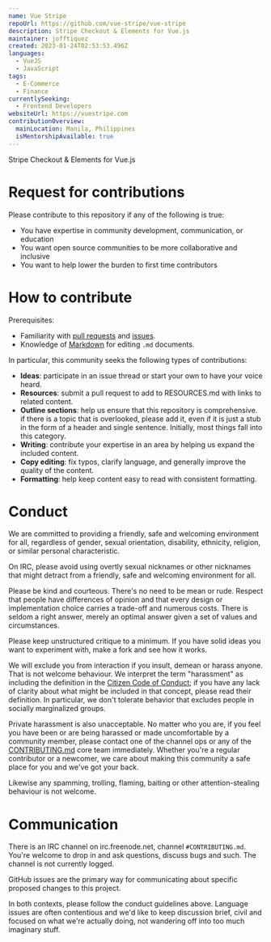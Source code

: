 ```yaml
---
name: Vue Stripe
repoUrl: https://github.com/vue-stripe/vue-stripe
description: Stripe Checkout & Elements for Vue.js
maintainer: jofftiquez
created: 2023-01-24T02:53:53.496Z
languages:
  - VueJS
  - JavaScript
tags:
  - E-Commerce
  - Finance
currentlySeeking:
  - Frontend Developers
websiteUrl: https://vuestripe.com
contributionOverview:
  mainLocation: Manila, Philippines
  isMentorshipAvailable: true
---
```


<Overview>

Stripe Checkout & Elements for Vue.js

</Overview>

<Contributing>

# Request for contributions

Please contribute to this repository if any of the following is true:
- You have expertise in community development, communication, or education
- You want open source communities to be more collaborative and inclusive
- You want to help lower the burden to first time contributors

# How to contribute

Prerequisites:

- Familiarity with [pull requests](https://help.github.com/articles/using-pull-requests) and [issues](https://guides.github.com/features/issues/).
- Knowledge of [Markdown](https://help.github.com/articles/markdown-basics/) for editing `.md` documents.

In particular, this community seeks the following types of contributions:

- **Ideas**: participate in an issue thread or start your own to have your voice
heard.
- **Resources**: submit a pull request to add to RESOURCES.md with links to related content.
- **Outline sections**: help us ensure that this repository is comprehensive. if
there is a topic that is overlooked, please add it, even if it is just a stub
in the form of a header and single sentence. Initially, most things fall into
this category.
- **Writing**: contribute your expertise in an area by helping us expand the included
content.
- **Copy editing**: fix typos, clarify language, and generally improve the quality
of the content.
- **Formatting**: help keep content easy to read with consistent formatting.

# Conduct

We are committed to providing a friendly, safe and welcoming environment for
all, regardless of gender, sexual orientation, disability, ethnicity, religion,
or similar personal characteristic.

On IRC, please avoid using overtly sexual nicknames or other nicknames that
might detract from a friendly, safe and welcoming environment for all.

Please be kind and courteous. There's no need to be mean or rude.
Respect that people have differences of opinion and that every design or
implementation choice carries a trade-off and numerous costs. There is seldom
a right answer, merely an optimal answer given a set of values and
circumstances.

Please keep unstructured critique to a minimum. If you have solid ideas you
want to experiment with, make a fork and see how it works.

We will exclude you from interaction if you insult, demean or harass anyone.
That is not welcome behaviour. We interpret the term "harassment" as
including the definition in the
[Citizen Code of Conduct](http://citizencodeofconduct.org/);
if you have any lack of clarity about what might be included in that concept,
please read their definition. In particular, we don't tolerate behavior that
excludes people in socially marginalized groups.

Private harassment is also unacceptable. No matter who you are, if you feel
you have been or are being harassed or made uncomfortable by a community
member, please contact one of the channel ops or any of the
[CONTRIBUTING.md](https://github.com/jden/CONTRIBUTING.md) core team
immediately. Whether you're a regular contributor or a newcomer, we care about
making this community a safe place for you and we've got your back.

Likewise any spamming, trolling, flaming, baiting or other attention-stealing
behaviour is not welcome.

# Communication

There is an IRC channel on irc.freenode.net, channel `#CONTRIBUTING.md`. You're
welcome to drop in and ask questions, discuss bugs and such. The channel is
not currently logged.

GitHub issues are the primary way for communicating about specific proposed
changes to this project.

In both contexts, please follow the conduct guidelines above. Language issues
are often contentious and we'd like to keep discussion brief, civil and focused
on what we're actually doing, not wandering off into too much imaginary stuff.


</Contributing>

